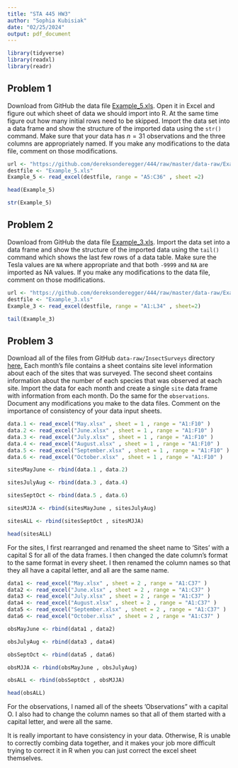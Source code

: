 ```yaml
---
title: "STA 445 HW3"
author: "Sophia Kubisiak"
date: "02/25/2024"
output: pdf_document
---
```

```r
library(tidyverse)
library(readxl)
library(readr)
```

## Problem 1

Download from GitHub the data file [Example_5.xls](https://github.com/dereksonderegger/444/raw/master/data-raw/Example_5.xls). Open it in Excel and figure out which sheet of data we should import into R. At the same time figure out how many initial rows need to be skipped. Import the data set into a data frame and show the structure of the imported data using the `str()` command. Make sure that your data has $n=31$ observations and the three columns are appropriately named. If you make any modifications to the data file, comment on those modifications.
```r
url <- "https://github.com/dereksonderegger/444/raw/master/data-raw/Example_5.xls"
destfile <- "Example_5.xls"
Example_5 <- read_excel(destfile, range = "A5:C36" , sheet =2)
```

```r
head(Example_5)

str(Example_5)
```
## Problem 2

Download from GitHub the data file  [Example_3.xls](https://github.com/dereksonderegger/444/raw/master/data-raw/Example_3.xls). Import the data set into a data frame and show the structure of the imported data using the `tail()` command which shows the last few rows of a data table.  Make sure the Tesla values are `NA` where appropriate and that both `-9999` and `NA` are imported as NA values. If you make any modifications to  the data file, comment on those modifications.
```r
url <- "https://github.com/dereksonderegger/444/raw/master/data-raw/Example_3.xls"
destfile <- "Example_3.xls"
Example_3 <- read_excel(destfile, range = "A1:L34" , sheet=2)
```

```r
tail(Example_3)
```

## Problem 3

Download all of the files from GitHub `data-raw/InsectSurveys` directory 
[here.](https://github.com/dereksonderegger/444/raw/master/data-raw/InsectSurveys) Each month's file contains a sheet contains site level information about each of the sites that was surveyed. The second sheet contains information about the number of each species that was observed at each site. Import the data for each month and create a single `site` data frame with information from each month. Do the same for the `observations`. Document any modifications you make to the data files. Comment on the importance of consistency of your data input sheets.

```r
data.1 <- read_excel("May.xlsx" , sheet = 1 , range = "A1:F10" )
data.2 <- read_excel("June.xlsx" , sheet = 1 , range = "A1:F10" )
data.3 <- read_excel("July.xlsx" , sheet = 1 , range = "A1:F10" )
data.4 <- read_excel("August.xlsx" , sheet = 1 , range = "A1:F10" )
data.5 <- read_excel("September.xlsx" , sheet = 1 , range = "A1:F10" )
data.6 <- read_excel("October.xlsx" , sheet = 1 , range = "A1:F10" )
```

```r
sitesMayJune <- rbind(data.1 , data.2)
```

```r
sitesJulyAug <- rbind(data.3 , data.4)
```

```r
sitesSeptOct <- rbind(data.5 , data.6)
```

```r
sitesMJJA <- rbind(sitesMayJune , sitesJulyAug)
```

```r
sitesALL <- rbind(sitesSeptOct , sitesMJJA)
```

```r
head(sitesALL)
```
  For the sites, I first rearranged and renamed the sheet name to 'Sites' with 
a capital S for all of the data frames. I then changed the date column's format
to the same format in every sheet. I then renamed the column names so that they 
all have a capital letter, and all are the same name. 

```r
data1 <- read_excel("May.xlsx" , sheet = 2 , range = "A1:C37" )
data2 <- read_excel("June.xlsx" , sheet = 2 , range = "A1:C37" )
data3 <- read_excel("July.xlsx" , sheet = 2 , range = "A1:C37" )
data4 <- read_excel("August.xlsx" , sheet = 2 , range = "A1:C37" )
data5 <- read_excel("September.xlsx" , sheet = 2 , range = "A1:C37" )
data6 <- read_excel("October.xlsx" , sheet = 2 , range = "A1:C37" )
```

```r
obsMayJune <- rbind(data1 , data2)
```

```r
obsJulyAug <- rbind(data3 , data4)
```

```r
obsSeptOct <- rbind(data5 , data6)
```

```r
obsMJJA <- rbind(obsMayJune , obsJulyAug)
```

```r
obsALL <- rbind(obsSeptOct , obsMJJA)
```

```r
head(obsALL)
```
  For the observations, I named all of the sheets 'Observations" with a capital 
O. I also had to change the column names so that all of them started with a 
capital letter, and were all the same.   

  It is really important to have consistency in your data. Otherwise, R is 
unable to correctly combing data together, and it makes your job more difficult 
trying to correct it in R when you can just correct the excel sheet themselves. 
